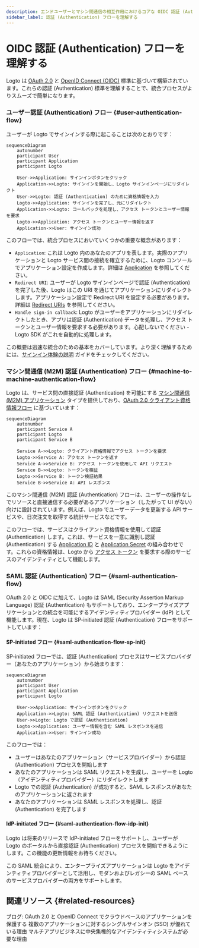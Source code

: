 ```yaml
---
description: エンドユーザーとマシン間通信の相互作用におけるコアな OIDC 認証 (Authentication) フローを説明し、トークン交換を強調します。
sidebar_label: 認証 (Authentication) フローを理解する
---
```


# OIDC 認証 (Authentication) フローを理解する

Logto は [OAuth 2.0](https://auth.wiki/oauth-2.0) と [OpenID Connect (OIDC)](https://auth.wiki/openid-connect) 標準に基づいて構築されています。これらの認証 (Authentication) 標準を理解することで、統合プロセスがよりスムーズで簡単になります。

### ユーザー認証 (Authentication) フロー \{#user-authentication-flow}

ユーザーが Logto でサインインする際に起こることは次のとおりです：

```mermaid
sequenceDiagram
    autonumber
    participant User
    participant Application
    participant Logto

    User->>Application: サインインボタンをクリック
    Application->>Logto: サインインを開始し、Logto サインインページにリダイレクト
    User->>Logto: 認証 (Authentication) のために資格情報を入力
    Logto->>Application: サインインを完了し、元にリダイレクト
    Application->>Logto: コールバックを処理し、アクセス トークンとユーザー情報を要求
    Logto->>Application: アクセス トークンとユーザー情報を返す
    Application->>User: サインイン成功
```

このフローでは、統合プロセスにおいていくつかの重要な概念があります：

- `Application`: これは Logto 内のあなたのアプリを表します。実際のアプリケーションと Logto サービス間の接続を確立するために、Logto コンソールでアプリケーション設定を作成します。詳細は [Application](/integrate-logto/application-data-structure/#introduction) を参照してください。
- `Redirect URI`: ユーザーが Logto サインインページで認証 (Authentication) を完了した後、Logto はこの URI を通じてアプリケーションにリダイレクトします。アプリケーション設定で Redirect URI を設定する必要があります。詳細は [Redirect URIs](/integrate-logto/application-data-structure/#redirect-uris) を参照してください。
- `Handle sign-in callback`: Logto がユーザーをアプリケーションにリダイレクトしたとき、アプリは認証 (Authentication) データを処理し、アクセス トークンとユーザー情報を要求する必要があります。心配しないでください - Logto SDK がこれを自動的に処理します。

この概要は迅速な統合のための基本をカバーしています。より深く理解するためには、[サインイン体験の説明](/concepts/sign-in-experience/) ガイドをチェックしてください。

### マシン間通信 (M2M) 認証 (Authentication) フロー \{#machine-to-machine-authentication-flow}

Logto は、サービス間の直接認証 (Authentication) を可能にする [マシン間通信 (M2M) アプリケーション](/quick-starts/m2m) タイプを提供しており、[OAuth 2.0 クライアント資格情報フロー](https://auth.wiki/client-credentials-flow) に基づいています：

```mermaid
sequenceDiagram
    autonumber
    participant Service A
    participant Logto
    participant Service B

    Service A->>Logto: クライアント資格情報でアクセス トークンを要求
    Logto->>Service A: アクセス トークンを返す
    Service A->>Service B: アクセス トークンを使用して API リクエスト
    Service B->>Logto: トークンを検証
    Logto->>Service B: トークン検証結果
    Service B->>Service A: API レスポンス
```

このマシン間通信 (M2M) 認証 (Authentication) フローは、ユーザーの操作なしでリソースと直接通信する必要があるアプリケーション（したがって UI がない）向けに設計されています。例えば、Logto でユーザーデータを更新する API サービスや、日次注文を取得する統計サービスなどです。

このフローでは、サービスはクライアント資格情報を使用して認証 (Authentication) します。これは、サービスを一意に識別し認証 (Authentication) する [Application ID](/integrate-logto/application-data-structure/#application-id) と [Application Secret](/integrate-logto/application-data-structure/#application-secret) の組み合わせです。これらの資格情報は、Logto から [アクセス トークン](https://auth.wiki/access-token) を要求する際のサービスのアイデンティティとして機能します。

### SAML 認証 (Authentication) フロー \{#saml-authentication-flow}

OAuth 2.0 と OIDC に加えて、Logto は SAML (Security Assertion Markup Language) 認証 (Authentication) もサポートしており、エンタープライズアプリケーションとの統合を可能にするアイデンティティプロバイダー (IdP) として機能します。現在、Logto は SP-initiated 認証 (Authentication) フローをサポートしています：

#### SP-initiated フロー \{#saml-authentication-flow-sp-init}

SP-initiated フローでは、認証 (Authentication) プロセスはサービスプロバイダー（あなたのアプリケーション）から始まります：

```mermaid
sequenceDiagram
    autonumber
    participant User
    participant Application
    participant Logto

    User->>Application: サインインボタンをクリック
    Application->>Logto: SAML 認証 (Authentication) リクエストを送信
    User->>Logto: Logto で認証 (Authentication)
    Logto->>Application: ユーザー情報を含む SAML レスポンスを送信
    Application->>User: サインイン成功
```

このフローでは：

- ユーザーはあなたのアプリケーション（サービスプロバイダー）から認証 (Authentication) プロセスを開始します
- あなたのアプリケーションは SAML リクエストを生成し、ユーザーを Logto（アイデンティティプロバイダー）にリダイレクトします
- Logto での認証 (Authentication) が成功すると、SAML レスポンスがあなたのアプリケーションに返されます
- あなたのアプリケーションは SAML レスポンスを処理し、認証 (Authentication) を完了します

#### IdP-initiated フロー \{#saml-authentication-flow-idp-init}

Logto は将来のリリースで IdP-initiated フローをサポートし、ユーザーが Logto のポータルから直接認証 (Authentication) プロセスを開始できるようにします。この機能の更新情報をお待ちください。

この SAML 統合により、エンタープライズアプリケーションは Logto をアイデンティティプロバイダーとして活用し、モダンおよびレガシーの SAML ベースのサービスプロバイダーの両方をサポートします。

## 関連リソース \{#related-resources}

<Url href="https://blog.logto.io/secure-cloud-apps-with-oauth-and-openid-connect">
  ブログ: OAuth 2.0 と OpenID Connect でクラウドベースのアプリケーションを保護する
</Url>

<Url href="https://blog.logto.io/sso-is-better">
  複数のアプリケーションに対するシングルサインオン (SSO) が優れている理由
</Url>

<Url href="https://blog.logto.io/centralized-identity-system">
  マルチアプリビジネスに中央集権的なアイデンティティシステムが必要な理由
</Url>
